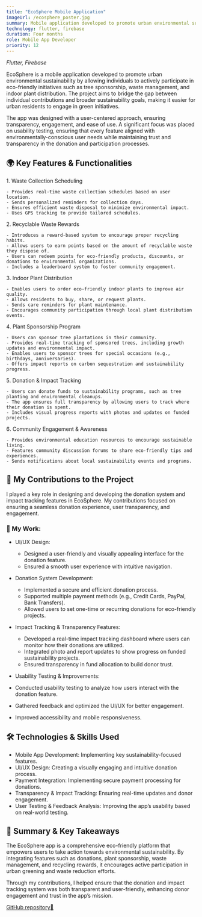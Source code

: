 ```yaml
---
title: "EcoSphere Mobile Application"
imageUrl: /ecosphere_poster.jpg
summary: Mobile application developed to promote urban environmental sustainability by allowing individuals to actively participate in eco-friendly initiatives.
technology: flutter, firebase
duration: Four months
role: Mobile App Developer
priority: 12
---
```


_Flutter, Firebase_

EcoSphere is a mobile application developed to promote urban environmental sustainability by allowing individuals to actively participate in eco-friendly initiatives such as tree sponsorship, waste management, and indoor plant distribution. The project aims to bridge the gap between individual contributions and broader sustainability goals, making it easier for urban residents to engage in green initiatives.

The app was designed with a user-centered approach, ensuring transparency, engagement, and ease of use. A significant focus was placed on usability testing, ensuring that every feature aligned with environmentally-conscious user needs while maintaining trust and transparency in the donation and participation processes.

## 🌍 Key Features & Functionalities

1️. Waste Collection Scheduling

    - Provides real-time waste collection schedules based on user location.
    - Sends personalized reminders for collection days.
    - Ensures efficient waste disposal to minimize environmental impact.
    - Uses GPS tracking to provide tailored schedules.

2️. Recyclable Waste Rewards

    - Introduces a reward-based system to encourage proper recycling habits.
    - Allows users to earn points based on the amount of recyclable waste they dispose of.
    - Users can redeem points for eco-friendly products, discounts, or donations to environmental organizations.
    - Includes a leaderboard system to foster community engagement.

3️. Indoor Plant Distribution

    - Enables users to order eco-friendly indoor plants to improve air quality.
    - Allows residents to buy, share, or request plants.
    - Sends care reminders for plant maintenance.
    - Encourages community participation through local plant distribution events.

4️. Plant Sponsorship Program

    - Users can sponsor tree plantations in their community.
    - Provides real-time tracking of sponsored trees, including growth updates and environmental impact.
    - Enables users to sponsor trees for special occasions (e.g., birthdays, anniversaries).
    - Offers impact reports on carbon sequestration and sustainability progress.

5️. Donation & Impact Tracking

    - Users can donate funds to sustainability programs, such as tree planting and environmental cleanups.
    - The app ensures full transparency by allowing users to track where their donation is spent.
    - Includes visual progress reports with photos and updates on funded projects.

6️. Community Engagement & Awareness

    - Provides environmental education resources to encourage sustainable living.
    - Features community discussion forums to share eco-friendly tips and experiences.
    - Sends notifications about local sustainability events and programs.

## 📌 My Contributions to the Project

I played a key role in designing and developing the donation system and impact tracking features in EcoSphere. My contributions focused on ensuring a seamless donation experience, user transparency, and engagement.

### 🎨 My Work:

- UI/UX Design:

  - Designed a user-friendly and visually appealing interface for the donation feature.
  - Ensured a smooth user experience with intuitive navigation.

- Donation System Development:

  - Implemented a secure and efficient donation process.
  - Supported multiple payment methods (e.g., Credit Cards, PayPal, Bank Transfers).
  - Allowed users to set one-time or recurring donations for eco-friendly projects.

- Impact Tracking & Transparency Features:

  - Developed a real-time impact tracking dashboard where users can monitor how their donations are utilized.
  - Integrated photo and report updates to show progress on funded sustainability projects.
  - Ensured transparency in fund allocation to build donor trust.

- Usability Testing & Improvements:

- Conducted usability testing to analyze how users interact with the donation feature.
- Gathered feedback and optimized the UI/UX for better engagement.
- Improved accessibility and mobile responsiveness.

## 🛠️ Technologies & Skills Used

- Mobile App Development: Implementing key sustainability-focused features.
- UI/UX Design: Creating a visually engaging and intuitive donation process.
- Payment Integration: Implementing secure payment processing for donations.
- Transparency & Impact Tracking: Ensuring real-time updates and donor engagement.
- User Testing & Feedback Analysis: Improving the app’s usability based on real-world testing.

## 📌 Summary & Key Takeaways

The EcoSphere app is a comprehensive eco-friendly platform that empowers users to take action towards environmental sustainability. By integrating features such as donations, plant sponsorship, waste management, and recycling rewards, it encourages active participation in urban greening and waste reduction efforts.

Through my contributions, I helped ensure that the donation and impact tracking system was both transparent and user-friendly, enhancing donor engagement and trust in the app’s mission.

[GitHub repository🔗](https://github.com/harshamalvishwajith/ecosphere)
